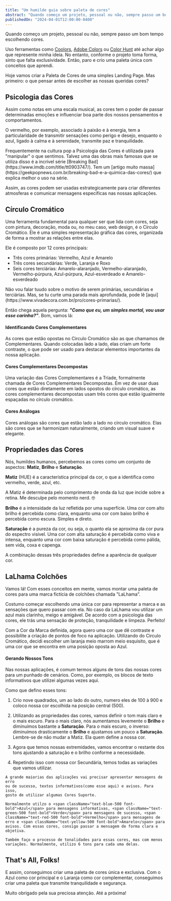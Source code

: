 ```yaml
---
title: "Um humilde guia sobre paleta de cores"
abstract: "Quando começo um projeto, pessoal ou não, sempre passo um bom tempo escolhendo cores. Uso sites como Coolors, Adobe Colors ou Color Hunt até achar algo que represente minha ideia. No entanto, conforme o projeto toma forma, sinto que falta exclusividade. Então, paro e crio uma paleta única com conceitos que aprendi."
publishedOn: "2024-04-01T12:00:00-0400"
---
```


Quando começo um projeto, pessoal ou não, sempre passo um bom tempo escolhendo cores.

Uso ferramentas como [Coolors](https://coolors.co/), [Adobe Colors](https://color.adobe.com/pt/) ou [Color Hunt](https://colorhunt.co/) até achar algo que represente minha ideia. No entanto, conforme o projeto toma forma, sinto que falta exclusividade. Então, paro e crio uma paleta única com conceitos que aprendi.

Hoje vamos criar a Paleta de Cores de uma simples Landing Page. Mas primeiro: o que pensar antes de escolher as nossas queridas cores?

## Psicologia das Cores

Assim como notas em uma escala musical, as cores tem o poder de passar determinadas emoções e influenciar boa parte dos nossos pensamentos e comportamentos.

O vermelho, por exemplo, associado à paixão e à energia, tem a particularidade de transmitir sensações como perigo e desejo, enquanto o azul, ligado à calma e à serenidade, transmite paz e tranquilidade.

<ArticleNote type="info">
  Frequentemente na cultura pop a Psicologia das Cores é utilizada para
  "manipular" o que sentimos. Talvez uma das obras mais famosas que se utiliza
  disso é a incrível série [Breaking
  Bad](https://www.imdb.com/title/tt0903747/). Tem um [artigo muito
  massa](https://geekpopnews.com.br/breaking-bad-e-a-quimica-das-cores/) que
  explica melhor o uso na série.
</ArticleNote>

Assim, as cores podem ser usadas estrategicamente para criar diferentes atmosferas e comunicar mensagens específicas nas nossas aplicações.

## Círculo Cromático

Uma ferramenta fundamental para qualquer ser que lida com cores, seja com pintura, decoração, moda ou, no meu caso, web design, é o Círculo Cromático. Ele é uma simples representação gráfica das cores, organizada de forma a mostrar as relações entre elas.

<ChromaticCircle type="selector" />

Ele é composto por 12 cores principais:

- Três cores primárias: Vermelho, Azul e Amarelo
- Três cores secundárias: Verde, Laranja e Roxo
- Seis cores terciárias: Amarelo-alaranjado, Vermelho-alaranjado, Vermelho-púrpura, Azul-púrpura, Azul-esverdeado e Amarelo-esverdeado

<ArticleNote type="info">
  Não vou falar tuudo sobre o motivo de serem primárias, secundárias e
  terciárias. Mas, se tu curte uma parada mais aprofundada, pode lê
  [aqui](https://www.vivadecora.com.br/pro/cores-primarias/).
</ArticleNote>

Então chega aquela pergunta: **_"Como que eu, um simples mortal, vou usar esse carinha?"_**. Bom, vamos lá:

#### Identificando Cores Complementares

As cores que estão opostas no Circulo Cromático são as que chamamos de Complementares. Quando colocadas lado a lado, elas criam um forte contraste, o que pode ser usado para destacar elementos importantes da nossa aplicação.

<ChromaticCircle type="two" />

#### Cores Complementares Decompostas

Uma variação das Cores Complementares é a Tríade, formalmente chamada de Cores Complementares Decompostas. Em vez de usar duas cores que estão diretamente em lados opostos do círculo cromático, as cores complementares decompostas usam três cores que estão igualmente espaçadas no círculo cromático.

<ChromaticCircle type="three" />

#### Cores Análogas

Cores análogas são cores que estão lado a lado no círculo cromático. Elas são cores que se harmonizam naturalmente, criando um visual suave e elegante.

<ChromaticCircle type="analogue" />

## Propriedades das Cores

Nós, humildes humanos, percebemos as cores como um conjunto de aspectos: **Matiz**, **Brilho** e **Saturação**.

<ColorProperties />

**Matiz** (HUE) é a característica principal da cor, o que a identifica como vermelho, verde, azul, etc.

<ArticleNote type="info">
  A Matiz é determinada pelo comprimento de onda da luz que incide sobre a
  retina. Me desculpe pelo momento nerd. 🤓
</ArticleNote>

**Brilho** é a intensidade da luz refletida por uma superfície. Uma cor com alto brilho é percebida como clara, enquanto uma cor com baixo brilho é percebida como escura. Simples e direto.

**Saturação** é a pureza da cor, ou seja, o quanto ela se aproxima da cor pura do espectro visível. Uma cor com alta saturação é percebida como viva e intensa, enquanto uma cor com baixa saturação é percebida como pálida, sem vida, coxa e capenga.

A combinação dessas três propriedades define a aparência de qualquer cor.

## LaLhama Colchões

Vamos lá! Com esses conceitos em mente, vamos montar uma paleta de
cores para uma marca fictícia de colchões chamada "LaLhama”.

Costumo começar escolhendo uma única cor para representar a marca e as
sensações que quero passar com ela. No caso da LaLhama vou utilizar um <span className="text-sky-500 font-bold">azul mais clarinho</span>, meigo e
amigável. De acordo com a psicologia das cores, ele trás uma sensação de
proteção, tranquilidade e limpeza. Perfeito!

Com a Cor da Marca definida, agora quero uma cor que dê contraste e
possibilite a criação de pontos de foco na aplicação. Utilizando do
Circulo Cromático, decidi escolher um <span className="text-orange-500 font-bold">laranja meio marrom meio esquisito</span>, que é uma cor que se encontra em uma posição oposta ao Azul.

#### Gerando Nossos Tons

Nas nossas aplicações, é comum termos alguns de tons das nossas cores
para um punhado de cenários. Como, por exemplo, os blocos de texto
informativos que utilizei algumas vezes aqui.

Como que defino esses tons:

1.  Crio nove quadrados, um ao lado do outro, numero eles de 100 à 900
    e coloco nossa cor escolhida na posição central (500).

    <ColorShaders color="sky" stage={1} />

2.  Utilizando as propriedades das cores, vamos definir o tom mais
    claro e o mais escuro. Para o mais claro, nós aumentamos levemente
    o **Brilho** e diminuímos bastante a **Saturação**. Para o mais escuro, o inverso: diminuímos drasticamente o **Brilho** e ajustamos um pouco a **Saturação**. Lembre-se de não mudar a Matiz. Ela quem define a nossa cor.

    <ColorShaders color="sky" stage={2} />

3.  Agora que temos nossas extremidades, vamos encontrar o restante dos tons ajustando
    a saturação e o brilho conforme a necessidade.

    <ColorShaders color="sky" stage={3} />

4.  Repetindo isso com nossa cor Secundária, temos todas as variações
    que vamos utilizar.

    <ColorShaders color="orange" stage={3} />

<ArticleNote type="info">

    A grande maiorias das aplicações vai precisar apresentar mensagens de erro
    ou de sucesso, textos informativos(como esse aqui) e avisos. Para isso,
    gosto de utilizar algumas Cores Suporte.

    Normalmente utilzo o <span className="text-blue-500 font-bold">Azul</span> para mensagens informativas, <span className="text-green-500 font-bold">Verde</span> para mensagens de sucesso, <span className="text-red-500 font-bold">Vermelho</span> para mensagens de erro e <span className="text-yellow-500 font-bold">Amarelo</span> para avisos. Com essas cores, consigo passar a mensagem de forma clara e objetiva.

    Também faço o processo de tonalidades para essas cores, mas com menos variações. Normalmente, utilizo 6 tons para cada uma delas.

</ArticleNote>

## That's All, Folks!

E assim, conseguimos criar uma paleta de cores única e exclusiva. Com o Azul como cor principal e o Laranja como cor
complementar, conseguimos criar uma paleta que transmite tranquilidade e segurança.

Muito obrigado pela sua preciosa atenção. Até a próxima!

